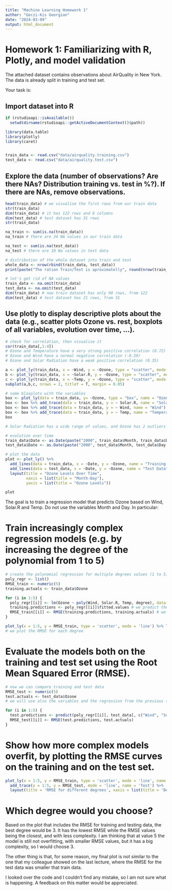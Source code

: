 ```yaml
---
title: "Machine Learning Homework 1"
author: "Geczi-Kis Georgian"
date: "2024-03-09"
output: html_document
---
```

# Homework 1: Familiarizing with R, Plotly, and model validation

The attached dataset contains observations about AirQuality in New York. The data is already split in training and test set. 

Your task is:

## Import dataset into R
```r
if (rstudioapi::isAvailable())
  setwd(dirname(rstudioapi::getActiveDocumentContext()$path))

library(data.table)
library(plotly)
library(caret)


train_data <- read.csv("data/airquality.training.csv")
test_data <- read.csv("data/airquality.test.csv")
```

## Explore the data (number of observations? Are there NAs? Distribution training vs. test in %?). If there are NAs, remove observations.
```r
head(train_data) # we visualise the first rows from our train data
str(train_data)
dim(train_data) # it has 122 rows and 6 columns
dim(test_data) # test dataset has 31 rows
str(train_data)

na_train <- sum(is.na(train_data))
na_train # there are 34 NA values in our train data

na_test <- sum(is.na(test_data))
na_test # there are 10 Na values in test data

# distribution of the whole dataset into train and test
whole_data <- nrow(rbind(train_data, test_data))
print(paste("The ration Train/Test is aproximatelly", round(nrow(train_data)/whole_data*100), "/", round(nrow(test_data)/whole_data*100))) # 80/20

```

```r
# let's get rid of NA values
train_data <- na.omit(train_data)
test_data <- na.omit(test_data)
dim(train_data) # now train dataset has only 90 rows, from 122
dim(test_data) # test dataset has 21 rows, from 31
```

## Use plotly to display descriptive plots about the data (e.g., scatter plots Ozone vs. rest, boxplots of all variables, evolution over time, ...).
```r
# check for correlation, then visualise it
cor(train_data[,1:4]) 
# Ozone and Temperature have a very strong positive correlation (0.72)
# Ozone and Wind have a normal negative correlation (-0.59)
# Ozone and Solar Radiation have a weak positive correlation (0.35)

a <- plot_ly(train_data, x = ~Wind, y = ~Ozone, type = "scatter", mode = "markers", name = "Wind vs. Ozone") # kind of a negative correlation
b <- plot_ly(train_data, x = ~Solar.R, y = ~Ozone, type = "scatter", mode = "markers", name = "Solar Radiation vs. Ozone") # not really a thing here
c <- plot_ly(train_data, x = ~Temp, y = ~Ozone, type = "scatter", mode = "markers", name = "Temperature vs. Ozone") # a slighty positive correlation
subplot(a,b,c, nrows = 2, titleY = T, margin = 0.05)


```

```r
# some bloxplots with the variables
box <- plot_ly(data = train_data, y= ~Ozone, type = "box", name = "Ozone")
box <- box %>% add_trace(data = train_data, y = ~ Solar.R, name = "Solar Radiation")
box <- box %>% add_trace(data = train_data, y = ~ Wind, name = "Wind")
box <- box %>% add_trace(data = train_data, y = ~ Temp, name = "Temperature")
box

# Solar Radiation has a wide range of values, and Ozone has 2 outliers
```

```r
# evolution over time
train_data$Date <- as.Date(paste("2000", train_data$Month, train_data$Day, sep = "-"))
test_data$Date <- as.Date(paste("2000", test_data$Month, test_data$Day, sep = "-"))

# plot the data
plot <- plot_ly() %>%
  add_lines(data = train_data, x = ~Date, y = ~Ozone, name = "Training Data", line = list(color = 'blue')) %>%
  add_lines(data = test_data, x = ~Date, y = ~Ozone, name = "Test Data", line = list(color = 'red')) %>%
  layout(title = "Ozone Levels Over Time",
         xaxis = list(title = "Month-Day"),
         yaxis = list(title = "Ozone Levels"))

plot
```

The goal is to train a regression model that predicts Ozone based on Wind, Solar.R and Temp. 
Do not use the variables Month and Day. In particular:

# Train increasingly complex regression models (e.g. by increasing the degree of the polynomial from 1 to 5)

```r
# create the polynomial regression for multiple degrees values (1 to 5)
poly_regr <- list()
RMSE_train <- numeric(5)
training.actuals <- train_data$Ozone

for (i in 1:5) {
  poly_regr[[i]] <- lm(Ozone ~ poly(Wind, Solar.R, Temp, degree), data = train_data) # we create a polynomial regression for each degree
  training.predictions <- poly_regr[[i]]$fitted.values # we predict the values for the training data
  RMSE_train[[i]] <- RMSE(training.predictions, training.actuals) # we calculate the RMSE for each degree
}

plot_ly(x = 1:5, y = RMSE_train, type = 'scatter', mode = 'line') %>% layout(title = 'RMSE for different degrees', xaxis = list(title = 'Degree'), yaxis = list(title = 'RMSE'))
# we plot the RMSE for each degree
```

# Evaluate the models both on the training and test set using the Root Mean Squared Error (RMSE).

```r
# now we can compare training and test data 
RMSE_test <- numeric(5)
test.actuals <- test_data$Ozone
# we will use also the variables and the regression from the previous snippet chunk, so we will not repeat them

for (i in 1:5) {
  test.predictions <- predict(poly_regr[[i]], test_data[, c("Wind", "Solar.R", "Temp")])
  RMSE_test[[i]] <- RMSE(test.predictions, test.actuals)
}

```

# Show how more complex models overfit, by plotting the RMSE curves on the training and on the test set.

```r
plot_ly(x = 1:5, y = RMSE_train, type = 'scatter', mode = 'line', name = 'Training') %>% 
  add_trace(x = 1:5, y = RMSE_test, mode = 'line', name = 'Test') %>% 
  layout(title = 'RMSE for different degrees', xaxis = list(title = 'Degree'), yaxis = list(title = 'RMSE'))
```

# Which degree would you choose?

Based on the plot that includes the RMSE for training and testing data, the best degree would be 3. It has the lowest RMSE while the RMSE values being the closest, and with less complexity. I am thinking that at value 5 the model is still not overfitting, with smaller RMSE values, but it has a big complexity, so I would choose 3. 

The other thing is that, for some reason, my final plot is not similar to the one that my colleague showed on the last lecture, where the RMSE for the test data was smaller that train data. 

I looked over the code and I couldn't find any mistake, so I am not sure what is happening. A feedback on this matter would be appreciated. 
